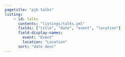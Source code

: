```yaml
---
pagetitle: "pjk talks"
listing:
    - id: talks
      contents: "listings/talks.yml"
      fields: ["title", "date", "event", "location"]
      field-display-names:
        event: "Event"
        location: "Location"
      sort: "date desc"
---
```


:::{#talks}
:::